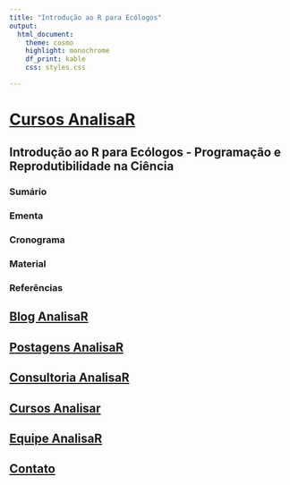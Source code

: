 ```yaml
---
title: "Introdução ao R para Ecólogos"
output: 
  html_document:
    theme: cosmo
    highlight: monochrome
    df_print: kable
    css: styles.css

---
```


# [**Cursos AnalisaR**](Cursos.html)

## **Introdução ao R para Ecólogos - Programação e Reprodutibilidade na Ciência**{.tabset .tabset-pills}

### **Sumário**

### **Ementa**

### **Cronograma**

### **Material**

### **Referências**


## [Blog AnalisaR](index.html){.tabset}

## [Postagens AnalisaR](Posts.html)

## [**Consultoria AnalisaR**](Consultoria.html)

## [Cursos Analisar](Cursos.html){.tabset}

## [Equipe AnalisaR](https://vntborgesjr.github.io/vntborgesjr/)

## [Contato](Contato.html)